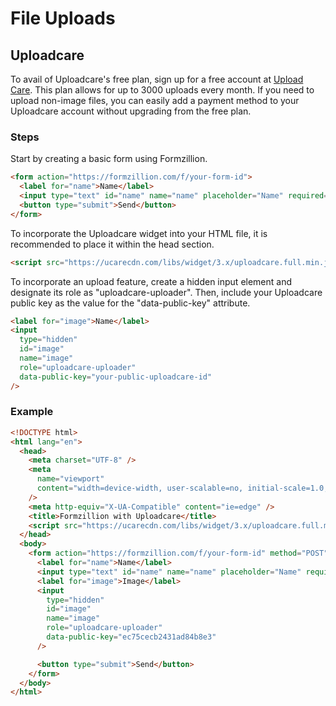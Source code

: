 # File Uploads

## Uploadcare

To avail of Uploadcare's free plan, sign up for a free account at [Upload Care](https://uploadcare.com/). This plan allows for up to 3000 uploads every month. If you need to upload non-image files, you can easily add a payment method to your Uploadcare account without upgrading from the free plan.

### Steps

Start by creating a basic form using Formzillion.

```html copy
<form action="https://formzillion.com/f/your-form-id">
  <label for="name">Name</label>
  <input type="text" id="name" name="name" placeholder="Name" required="" />
  <button type="submit">Send</button>
</form>
```

To incorporate the Uploadcare widget into your HTML file, it is recommended to place it within the head section.

```html copy
<script src="https://ucarecdn.com/libs/widget/3.x/uploadcare.full.min.js"></script>
```

To incorporate an upload feature, create a hidden input element and designate its role as "uploadcare-uploader". Then, include your Uploadcare public key as the value for the "data-public-key" attribute.

```html copy
<label for="image">Name</label>
<input
  type="hidden"
  id="image"
  name="image"
  role="uploadcare-uploader"
  data-public-key="your-public-uploadcare-id"
/>
```

### Example

```html copy
<!DOCTYPE html>
<html lang="en">
  <head>
    <meta charset="UTF-8" />
    <meta
      name="viewport"
      content="width=device-width, user-scalable=no, initial-scale=1.0, maximum-scale=1.0, minimum-scale=1.0"
    />
    <meta http-equiv="X-UA-Compatible" content="ie=edge" />
    <title>Formzillion with Uploadcare</title>
    <script src="https://ucarecdn.com/libs/widget/3.x/uploadcare.full.min.js"></script>
  </head>
  <body>
    <form action="https://formzillion.com/f/your-form-id" method="POST">
      <label for="name">Name</label>
      <input type="text" id="name" name="name" placeholder="Name" required="" />
      <label for="image">Image</label>
      <input
        type="hidden"
        id="image"
        name="image"
        role="uploadcare-uploader"
        data-public-key="ec75cecb2431ad84b8e3"
      />

      <button type="submit">Send</button>
    </form>
  </body>
</html>
```
